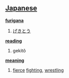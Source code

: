 == [[Japanese]] ==                                          

'''[[furigana]]'''
# [[げきとう]]

'''[[reading]]'''
# gekitô

'''[[meaning]]'''
# [[fierce]] [[fighting]], [[wrestling]]